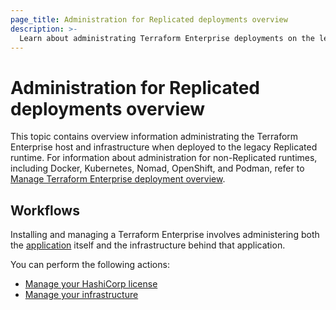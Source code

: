 ```yaml
---
page_title: Administration for Replicated deployments overview
description: >-
  Learn about administrating Terraform Enterprise deployments on the legacy Replicated platform.
---
```


# Administration for Replicated deployments overview

This topic contains overview information administrating the Terraform Enterprise host and infrastructure when deployed to the legacy Replicated runtime. For information about administration for non-Replicated runtimes, including Docker, Kubernetes, Nomad, OpenShift, and Podman, refer to [Manage Terraform Enterprise deployment overview](/terraform/enterprise/deploy/manage). 

## Workflows

Installing and managing a Terraform Enterprise involves administering both the [application](/terraform/enterprise/application-administration) itself and the infrastructure behind that application. 

You can perform the following actions:

- [Manage your HashiCorp license](/terraform/enterprise/deploy/replicated/administration/license)
- [Manage your infrastructure](/terraform/enterprise/deploy/replicated/administration/infrastructure)